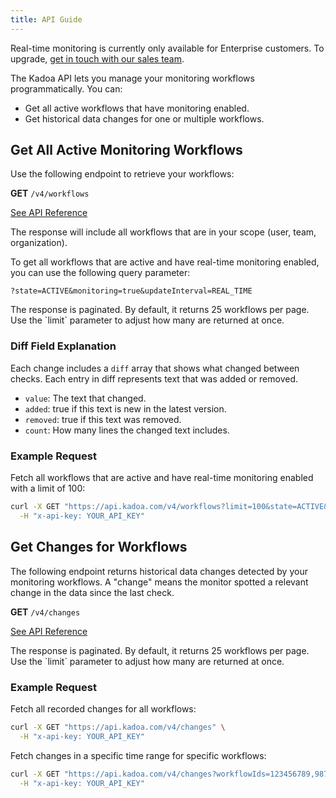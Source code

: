 ```yaml
---
title: API Guide
---
```


<Note>Real-time monitoring is currently only available for Enterprise customers. To upgrade, [get
    in touch with our sales team](https://www.kadoa.com/contact?type=sales).</Note>

The Kadoa API lets you manage your monitoring workflows programmatically. You can:

- Get all active workflows that have monitoring enabled.
- Get historical data changes for one or multiple workflows.

## Get All Active Monitoring Workflows

Use the following endpoint to retrieve your workflows:

**GET** `/v4/workflows`

[See API Reference](/api-reference/workflows/get-all-workflows)

The response will include all workflows that are in your scope (user, team, organization).

To get all workflows that are active and have real-time monitoring enabled, you can use the following query parameter:

```
?state=ACTIVE&monitoring=true&updateInterval=REAL_TIME
```

<Note>
    The response is paginated. By default, it returns 25 workflows per page. Use the `limit` parameter to adjust how many are returned at once.
</Note>

### Diff Field Explanation
Each change includes a `diff` array that shows what changed between checks. Each entry in diff represents text that was added or removed.

- `value`: The text that changed.
- `added`: true if this text is new in the latest version.
- `removed`: true if this text was removed.
- `count`: How many lines the changed text includes.


### Example Request

Fetch all workflows that are active and have real-time monitoring enabled with a limit of 100:

```bash
curl -X GET "https://api.kadoa.com/v4/workflows?limit=100&state=ACTIVE&monitoring=true&updateInterval=REAL_TIME" \
  -H "x-api-key: YOUR_API_KEY"
```

## Get Changes for Workflows

The following endpoint returns historical data changes detected by your monitoring workflows. A "change" means the monitor spotted a relevant change in the data since the last check.

**GET** `/v4/changes`

[See API Reference](/api-reference/monitoring/get-all-changes)

<Note>
    The response is paginated. By default, it returns 25 workflows per page. Use the `limit` parameter to adjust how many are returned at once.
</Note>

### Example Request

Fetch all recorded changes for all workflows:

```bash
curl -X GET "https://api.kadoa.com/v4/changes" \
  -H "x-api-key: YOUR_API_KEY"
```

Fetch changes in a specific time range for specific workflows:

```bash
curl -X GET "https://api.kadoa.com/v4/changes?workflowIds=123456789,987654321&startDate=2024-11-01T00:00:00Z&endDate=2024-11-30T23:59:59Z" \
  -H "x-api-key: YOUR_API_KEY"
```

